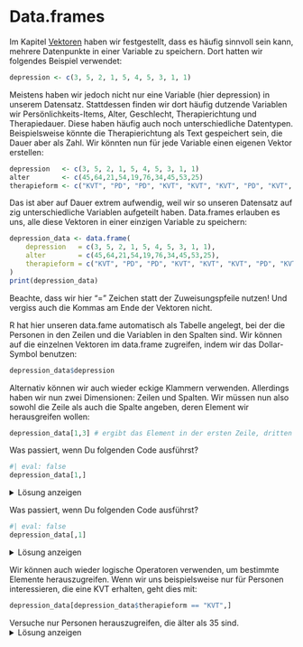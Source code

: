 # Data.frames

Im Kapitel [Vektoren](Vektoren.qmd) haben wir festgestellt, dass es häufig sinnvoll sein kann, mehrere Datenpunkte in einer Variable zu speichern. Dort hatten wir folgendes Beispiel verwendet:

```r
depression <- c(3, 5, 2, 1, 5, 4, 5, 3, 1, 1)
```

Meistens haben wir jedoch nicht nur eine Variable (hier depression) in unserem Datensatz. Stattdessen finden wir dort häufig dutzende Variablen wir Persönlichkeits-Items, Alter, Geschlecht, Therapierichtung und Therapiedauer.
Diese haben häufig auch noch unterschiedliche Datentypen. Beispielsweise könnte die Therapierichtung als Text gespeichert sein, die Dauer aber als Zahl. Wir könnten nun für jede Variable einen eigenen Vektor erstellen:

```r
depression   <- c(3, 5, 2, 1, 5, 4, 5, 3, 1, 1)
alter        <- c(45,64,21,54,19,76,34,45,53,25)
therapieform <- c("KVT", "PD", "PD", "KVT", "KVT", "KVT", "PD", "KVT", "KVT", "PD")
```

Das ist aber auf Dauer extrem aufwendig, weil wir so unseren Datensatz auf zig unterschiedliche Variablen aufgeteilt haben. Data.frames erlauben es uns, alle diese Vektoren in einer einzigen Variable zu speichern:

```r
depression_data <- data.frame(
    depression   = c(3, 5, 2, 1, 5, 4, 5, 3, 1, 1),
    alter        = c(45,64,21,54,19,76,34,45,53,25),
    therapieform = c("KVT", "PD", "PD", "KVT", "KVT", "KVT", "PD", "KVT", "KVT", "PD")
)
print(depression_data)
```
Beachte, dass wir hier "=" Zeichen statt der Zuweisungspfeile nutzen! Und vergiss auch die Kommas am Ende der Vektoren nicht.

R hat hier unseren data.fame automatisch als Tabelle angelegt, bei der die Personen in den Zeilen und die Variablen in den Spalten sind. Wir können auf die einzelnen Vektoren im data.frame zugreifen, indem wir das Dollar-Symbol benutzen:

```r
depression_data$depression
```

Alternativ können wir auch wieder eckige Klammern verwenden. Allerdings haben wir nun zwei Dimensionen: Zeilen und Spalten. Wir müssen nun also sowohl die Zeile als auch die Spalte angeben, deren Element wir herausgreifen wollen:

```r
depression_data[1,3] # ergibt das Element in der ersten Zeile, dritten Spalte
```

Was passiert, wenn Du folgenden Code ausführst?
```r
#| eval: false
depression_data[1,]
```

<details>
<summary>Lösung anzeigen</summary>

```r
depression_data[1,]
```
Wir bekommen die gesamte erste Zeile!
</details>

Was passiert, wenn Du folgenden Code ausführst?
```r
#| eval: false
depression_data[,1]
```

<details>
<summary>Lösung anzeigen</summary>

```r
depression_data[,1]
```
Wir bekommen die gesamte erste Spalte!
</details>

Wir können auch wieder logische Operatoren verwenden, um bestimmte Elemente herauszugreifen.
Wenn wir uns beispielsweise nur für Personen interessieren, die eine KVT erhalten, geht dies mit:
```r
depression_data[depression_data$therapieform == "KVT",]
```

Versuche nur Personen herauszugreifen, die älter als 35 sind.
<details>
<summary>Lösung anzeigen</summary>

```r
depression_data[depression_data$alter > 35,]
```
</details>
